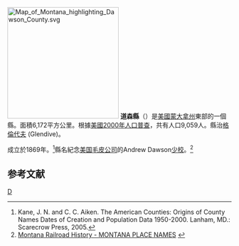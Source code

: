 {{noteTA
|T=zh-hans:道森县 (蒙大拿州);zh-hk:道生縣 (蒙大拿州);zh-tw:道生郡 (蒙大拿州);
}}

{{Otheruses|道生縣|subject=美國蒙大拿州的一個縣|other=同名的縣}}
[[File:Map_of_Montana_highlighting_Dawson_County.svg|250px]]
'''道森縣'''（{{lang-en|Dawson County}}）是[[美國|美國]][[蒙大拿州|蒙大拿州]]東部的一個縣。面積6,172平方公里。根據[[美國2000年人口普查|美國2000年人口普查]]，共有人口9,059人。縣治[[格倫代夫|格倫代夫]] (Glendive)。

成立於1869年。<ref>Kane, J. N. and C. C. Aiken. The American Counties: Origins of County Names Dates of Creation and Population Data 1950-2000. Lanham, MD.: Scarecrow Press, 2005. </ref>縣名紀念[[美国毛皮公司|美国毛皮公司]]的Andrew Dawson[[少校|少校]]。<ref>[http://www.montanarailroadhistory.info/MontanaPlaceNames.htm Montana Railroad History - MONTANA PLACE NAMES] {{webarchive|url=https://web.archive.org/web/20070311053128/http://www.montanarailroadhistory.info/MontanaPlaceNames.htm |date=2007-03-11 }}</ref>

== 参考文献 ==
<div class="references-small">
<references />
</div>

[[Category:蒙大拿州行政區劃|D]]